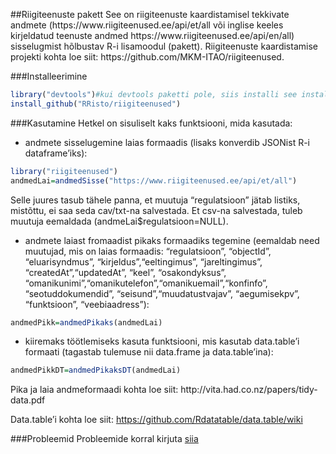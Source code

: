 ##Riigiteenuste pakett
See on riigiteenuste kaardistamisel tekkivate andmete (https://www.riigiteenused.ee/api/et/all või inglise keeles kirjeldatud teenuste andmed https://www.riigiteenused.ee/api/en/all) sisselugmist hõlbustav R-i lisamoodul (pakett). Riigiteenuste kaardistamise projekti kohta loe siit: https://github.com/MKM-ITAO/riigiteenused. 

###Installeerimine

```r
library("devtools")#kui devtools paketti pole, siis installi see install.packages("devtools")
install_github("RRisto/riigiteenused")
```

###Kasutamine
Hetkel on sisuliselt kaks funktsiooni, mida kasutada:

- andmete sisselugemine laias formaadis (lisaks konverdib JSONist R-i dataframe'iks):

```r
library("riigiteenused")
andmedLai=andmedSisse("https://www.riigiteenused.ee/api/et/all")
```

Selle juures tasub tähele panna, et muutuja "regulatsioon" jätab listiks, mistõttu, ei saa seda cav/txt-na salvestada. Et csv-na salvestada, tuleb muutuja eemaldada (andmeLai$regulatsioon=NULL).

- andmete laiast fromaadist pikaks formaadiks tegemine (eemaldab need muutujad, mis on laias formaadis: "regulatsioon", "objectId", "eluarisyndmus", "kirjeldus","eeltingimus", "jareltingimus", "createdAt","updatedAt", "keel", "osakondyksus", "omanikunimi","omanikutelefon","omanikuemail","konfinfo", "seotuddokumendid", "seisund","muudatustvajav", "aegumisekpv", "funktsioon", "veebiaadress"):

```r
andmedPikk=andmedPikaks(andmedLai)
```

- kiiremaks töötlemiseks kasuta funktsiooni, mis kasutab data.table'i formaati (tagastab tulemuse nii data.frame ja data.table'ina):
```r
andmedPikkDT=andmedPikaksDT(andmedLai)
```
Pika ja laia andmeformaadi kohta loe siit: http://vita.had.co.nz/papers/tidy-data.pdf

Data.table'i kohta loe siit: [https://github.com/Rdatatable/data.table/wiki](https://github.com/Rdatatable/data.table/wiki "https://github.com/Rdatatable/data.table/wiki")

###Probleemid
Probleemide korral kirjuta [siia](https://github.com/RRisto/riigiteenused/issues "https://github.com/RRisto/riigiteenused/issues") 
